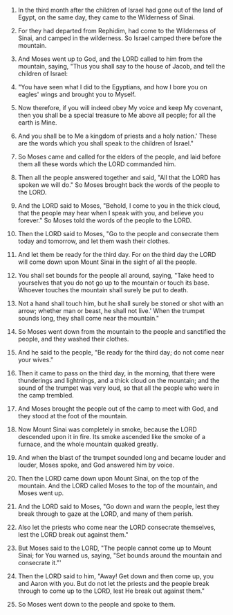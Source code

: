 
1. In the third month after the children of Israel had gone out of the land of Egypt, on the same day, they came to the Wilderness of Sinai.

2. For they had departed from Rephidim, had come to the Wilderness of Sinai, and camped in the wilderness. So Israel camped there before the mountain.

3. And Moses went up to God, and the LORD called to him from the mountain, saying, "Thus you shall say to the house of Jacob, and tell the children of Israel:

4. "You have seen what I did to the Egyptians, and how I bore you on eagles' wings and brought you to Myself.

5. Now therefore, if you will indeed obey My voice and keep My covenant, then you shall be a special treasure to Me above all people; for all the earth is Mine.

6. And you shall be to Me a kingdom of priests and a holy nation.' These are the words which you shall speak to the children of Israel."

7. So Moses came and called for the elders of the people, and laid before them all these words which the LORD commanded him.

8. Then all the people answered together and said, "All that the LORD has spoken we will do." So Moses brought back the words of the people to the LORD.

9. And the LORD said to Moses, "Behold, I come to you in the thick cloud, that the people may hear when I speak with you, and believe you forever." So Moses told the words of the people to the LORD.

10. Then the LORD said to Moses, "Go to the people and consecrate them today and tomorrow, and let them wash their clothes.

11. And let them be ready for the third day. For on the third day the LORD will come down upon Mount Sinai in the sight of all the people.

12. You shall set bounds for the people all around, saying, "Take heed to yourselves that you do not go up to the mountain or touch its base. Whoever touches the mountain shall surely be put to death.

13. Not a hand shall touch him, but he shall surely be stoned or shot with an arrow; whether man or beast, he shall not live.' When the trumpet sounds long, they shall come near the mountain."

14. So Moses went down from the mountain to the people and sanctified the people, and they washed their clothes.

15. And he said to the people, "Be ready for the third day; do not come near your wives."

16. Then it came to pass on the third day, in the morning, that there were thunderings and lightnings, and a thick cloud on the mountain; and the sound of the trumpet was very loud, so that all the people who were in the camp trembled.

17. And Moses brought the people out of the camp to meet with God, and they stood at the foot of the mountain.

18. Now Mount Sinai was completely in smoke, because the LORD descended upon it in fire. Its smoke ascended like the smoke of a furnace, and the whole mountain quaked greatly.

19. And when the blast of the trumpet sounded long and became louder and louder, Moses spoke, and God answered him by voice.

20. Then the LORD came down upon Mount Sinai, on the top of the mountain. And the LORD called Moses to the top of the mountain, and Moses went up.

21. And the LORD said to Moses, "Go down and warn the people, lest they break through to gaze at the LORD, and many of them perish.

22. Also let the priests who come near the LORD consecrate themselves, lest the LORD break out against them."

23. But Moses said to the LORD, "The people cannot come up to Mount Sinai; for You warned us, saying, "Set bounds around the mountain and consecrate it."'

24. Then the LORD said to him, "Away! Get down and then come up, you and Aaron with you. But do not let the priests and the people break through to come up to the LORD, lest He break out against them."

25. So Moses went down to the people and spoke to them.


